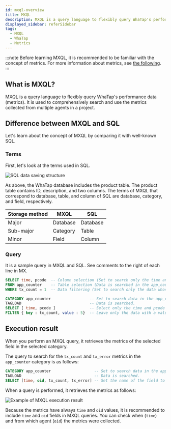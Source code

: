 ```yaml
---
id: mxql-overview
title: MXQL
description: MXQL is a query language to flexibly query WhaTap's performance data (metrics).
displayed_sidebar: referSidebar
tags:
  - MXQL
  - WhaTap
  - Metrics
---
```


:::note
Before learning MXQL, it is recommended to be familiar with the concept of metrics. For more information about metrics, see [the following](../metrics/common-metrics-intro).
:::

## What is MXQL?

MXQL is a query language to flexibly query WhaTap's performance data (metrics). It is used to comprehensively search and use the metrics collected from multiple agents in a project.

## Difference between MXQL and SQL

Let's learn about the concept of MXQL by comparing it with well-known SQL.

### Terms

First, let's look at the terms used in SQL.

![SQL data saving structure](https://img.whatap.io/media/images/mxql-6.png)

As above, the WhaTap database includes the product table. The product table contains ID, description, and two columns. The terms of MXQL that correspond to database, table, and column of SQL are database, category, and field, respectively.

| Storage method | MXQL     | SQL      |
| -------------- | -------- | -------- |
| Major          | Database | Database |
| Sub-major      | Category | Table    |
| Minor          | Field    | Column   |

### Query

It is a sample query in MXQL and SQL. See comments to the right of each line in MX.

```sql title='간단한 SQL 쿼리'
SELECT time, pcode  -- Column selection (Set to search only the time and pcode columns.)
FROM app_counter    -- Table selection (Data is searched in the app_counter table.)
WHERE tx_count = 1  -- Data filtering (Set to search only the data whose value of tx_count column is 1.)
```

```sql title='간단한 mxql 쿼리'
CATEGORY app_counter                 -- Set to search data in the app_counter category.
TAGLOAD                              -- Data is searched.
SELECT [ time, pcode ]               -- Select only the time and pcode fields from all columns searched.
FILTER { key : tx_count, value : 5}  -- Leave only the data with a value of 5 in the tx_count field.
```

## Execution result

When you perform an MXQL query, it retrieves the metrics of the selected field in the selected category.

The query to search for the `tx_count` and `tx_error` metrics in the `app_counter` category is as follows:

```sql title='MXQL 수행'
CATEGORY app_counter                   -- Set to search data in the app_counter category.
TAGLOAD                                -- Data is searched.
SELECT [time, oid, tx_count, tx_error] -- Set the name of the field to search for.
```

When a query is performed, it retrieves the metrics as follows:

![Example of MXQL execution result](https://img.whatap.io/media/images/mxql_overview.png)

Because the metrics have always `time` and `oid` values, it is recommended to include `time` and `oid` fields in MXQL queries. You can check when (`time`) and from which agent (`oid`) the metrics were collected.
